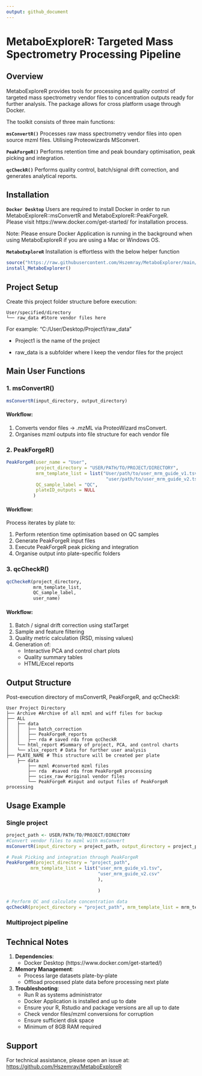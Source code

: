 ```yaml
---
output: github_document
---
```


# MetaboExploreR: Targeted Mass Spectrometry Processing Pipeline

## Overview

MetaboExploreR provides tools for processing and quality control of targeted 
mass spectrometry vendor files to concentration outputs ready for further analysis.
The package allows for cross platform usage through Docker.

The toolkit consists of three main functions:

**`msConvertR()`**
Processes raw mass spectrometry vendor files into open source mzml files.
Utilising Proteowizards MSconvert. 

**`PeakForgeR()`**
Performs retention time and peak boundary optimisation, peak picking and integration.
    
**`qcCheckR()`**
Performs quality control, batch/signal drift correction, and generates analytical reports.

## Installation
**`Docker Desktop`**
Users are required to install Docker in order to run MetaboExploreR::msConvertR and MetaboExploreR::PeakForgeR.  
Please visit https://www.docker.com/get-started/ for installation process.


Note: Please ensure Docker Application is running in the background when using MetaboExploreR if you are using a Mac or Windows OS.

**`MetaboExploreR`**
Installation is effortless with the below helper function
``` r
source("https://raw.githubusercontent.com/Hszemray/MetaboExplorer/main/install.R")
install_MetaboExplorer()
```
    
## Project Setup 

Create this project folder structure before execution:
    
    User/specified/directory
    └── raw_data #Store vendor files here
    
For example: "C:/User/Desktop/Project1/raw_data"

- Project1 is the name of the project 

- raw_data is a subfolder where I keep the vendor files for the project



## Main User Functions

### 1. msConvertR()

``` r
msConvertR(input_directory, output_directory)
```

####  Workflow:

1.  Converts vendor files → .mzML via ProteoWizard msConvert.
2.  Organises mzml outputs into file structure for each vendor file

### 2. PeakForgeR()

``` r
PeakForgeR(user_name = "User",
           project_directory = "USER/PATH/TO/PROJECT/DIRECTORY",
           mrm_template_list = list("User/path/to/user_mrm_guide_v1.tsv",
                                     "user/path/to/user_mrm_guide_v2.tsv"),
           QC_sample_label = "QC",
           plateID_outputs = NULL
          )
```

#### Workflow:

Process iterates by plate to:

1.  Perform retention time optimisation based on QC samples
2.  Generate PeakForgeR input files
3.  Execute PeakForgeR peak picking and integration
4.  Organise output into plate-specific folders

### 3. qcCheckR()

``` r
qcCheckeR(project_directory,
          mrm_template_list,
          QC_sample_label,
          user_name)
```

#### Workflow:

1.  Batch / signal drift correction using statTarget  
2.  Sample and feature filtering  
3.  Quality metric calculation (RSD, missing values)  
4.  Generation of:
    - Interactive PCA and control chart plots  
    - Quality summary tables  
    - HTML/Excel reports
    
    
## Output Structure

Post-execution directory of msConvertR, PeakForgeR, and qcCheckR:

    User Project Directory
    ├── Archive #Archive of all mzml and wiff files for backup
    ├── ALL
    │   ├── data
    │   │   ├── batch_correction
    │   │   ├── PeakForgeR_reports
    │   │   ├── rda # saved rda from qcCheckR 
    │   └── html_report #Summary of project, PCA, and control charts
    │   └── xlsx_report # Data for further user analysis
    ├── PLATE_NAME # This structure will be created per plate
        ├── data
            ├── mzml #converted mzml files
            ├── rda  #saved rda from PeakForgeR processing
            ├── sciex_raw #original vendor files
            └── PeakForgeR #input and output files of PeakForgeR processing

## Usage Example

### Single project
``` r
project_path <- USER/PATH/TO/PROJECT/DIRECTORY
#Convert vendor files to mzml with msConvert
msConvertR(input_directory = project_path, output_directory = project_path)

# Peak Picking and integration through PeakForgeR
PeakForgeR(project_directory = "project_path", 
         mrm_template_list = list("user_mrm_guide_v1.tsv", 
                                  "user_mrm_guide_v2.csv"
                                  ),
         
                                  )

# Perform QC and calculate concentration data
qcCheckR(project_directory = "project_path", mrm_template_list = mrm_template_list, user_name = "Jane_Doe")
```

### Multiproject pipeline



## Technical Notes

1.  **Dependencies**:
    - Docker Desktop (https://www.docker.com/get-started/) 
2.  **Memory Management**:
    - Process large datasets plate-by-plate
    - Offload processed plate data before processing next plate
3.  **Troubleshooting**:
    - Run R as systems administrator
    - Docker Application is installed and up to date
    - Ensure your R, Rstudio and package versions are all up to date
    - Check vendor files/mzml conversions for corruption 
    - Ensure sufficient disk space
    - Minimum of 8GB RAM required

## Support

For technical assistance, please open an issue at:  
<https://github.com/Hszemray/MetaboExploreR>

